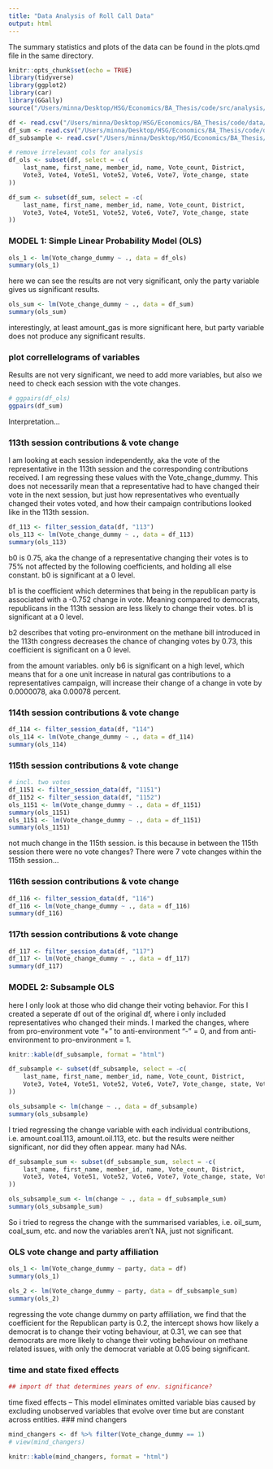 ```yaml
---
title: "Data Analysis of Roll Call Data"
output: html
---
```

The summary statistics and plots of the data can be found in the plots.qmd file in the same directory.
```r
knitr::opts_chunk$set(echo = TRUE)
library(tidyverse)
library(ggplot2)
library(car)
library(GGally)
source("/Users/minna/Desktop/HSG/Economics/BA_Thesis/code/src/analysis/prep_analysis.R")
```

```r
df <- read.csv("/Users/minna/Desktop/HSG/Economics/BA_Thesis/code/data/cleaned/analysis/df.csv")
df_sum <- read.csv("/Users/minna/Desktop/HSG/Economics/BA_Thesis/code/data/cleaned/analysis/df_sum.csv")
df_subsample <- read.csv("/Users/minna/Desktop/HSG/Economics/BA_Thesis/code/data/cleaned/analysis/df_subsample.csv")

# remove irrelevant cols for analysis
df_ols <- subset(df, select = -c(
    last_name, first_name, member_id, name, Vote_count, District,
    Vote3, Vote4, Vote51, Vote52, Vote6, Vote7, Vote_change, state
))

df_sum <- subset(df_sum, select = -c(
    last_name, first_name, member_id, name, Vote_count, District,
    Vote3, Vote4, Vote51, Vote52, Vote6, Vote7, Vote_change, state
))
```

### MODEL 1: Simple Linear Probability Model (OLS)
```r
ols_1 <- lm(Vote_change_dummy ~ ., data = df_ols)
summary(ols_1)
```

here we can see the results are not very significant, only the party variable gives us significant results.
```r
ols_sum <- lm(Vote_change_dummy ~ ., data = df_sum)
summary(ols_sum)
```

interestingly, at least amount_gas is more significant here, but party variable does not produce any significant results.

### plot correllelograms of variables 

Results are not very significant, we need to add more variables, but also we need to check each session with the vote changes. 

```r
# ggpairs(df_ols)
ggpairs(df_sum)

```

 Interpretation...

### 113th session contributions & vote change
I am looking at each session independently, aka the vote of the representative in the 113th session and the corresponding contributions received. I am regressing these values with the Vote_change_dummy. This does not necessarily mean that a representative had to have changed their vote in the next session, but just how representatives who eventually changed their votes voted, and how their campaign contributions looked like in the 113th session.

```r
df_113 <- filter_session_data(df, "113")
ols_113 <- lm(Vote_change_dummy ~ ., data = df_113)
summary(ols_113)
```

b0 is 0.75, aka the change of a representative changing their votes is to 75% not affected by the following coefficients, and holding all else constant. b0 is significant at a 0 level.

b1 is the coefficient which determines that being in the republican party is associated with a -0.752 change in vote. Meaning compared to democrats, republicans in the 113th session are less likely to change their votes. b1 is significant at a 0 level.

b2 describes that voting pro-environment on the methane bill introduced in the 113th congress decreases the chance of changing votes by 0.73, this coefficient is significant on a 0 level. 

from the amount variables. only b6 is significant on a high level, which means that for a one unit increase in natural gas contributions to a representatives campaign, will increase their change of a change in vote by 0.0000078, aka 0.00078 percent.

### 114th session contributions & vote change

```r
df_114 <- filter_session_data(df, "114")
ols_114 <- lm(Vote_change_dummy ~ ., data = df_114)
summary(ols_114)
```

### 115th session contributions & vote change
```r
# incl. two votes
df_1151 <- filter_session_data(df, "1151")
df_1152 <- filter_session_data(df, "1152")
ols_1151 <- lm(Vote_change_dummy ~ ., data = df_1151)
summary(ols_1151)
ols_1151 <- lm(Vote_change_dummy ~ ., data = df_1151)
summary(ols_1151)
```

not much change in the 115th session. is this because in between the 115th session there were no vote changes? There were 7 vote changes within the 115th session...

### 116th session contributions & vote change

```r
df_116 <- filter_session_data(df, "116")
df_116 <- lm(Vote_change_dummy ~ ., data = df_116)
summary(df_116)
```

### 117th session contributions & vote change

```r
df_117 <- filter_session_data(df, "117")
df_117 <- lm(Vote_change_dummy ~ ., data = df_117)
summary(df_117)
```

### MODEL 2: Subsample OLS 
here I only look at those who did change their voting behavior. For this I created a seperate df out of the original df, where i only included representatives who changed their minds. I marked the changes, where from pro-environment vote "+" to anti-environment "-" = 0, and from anti-environment to pro-environment = 1. 

```r
knitr::kable(df_subsample, format = "html")

df_subsample <- subset(df_subsample, select = -c(
    last_name, first_name, member_id, name, Vote_count, District,
    Vote3, Vote4, Vote51, Vote52, Vote6, Vote7, Vote_change, state, Vote_change_dummy
))

ols_subsample <- lm(change ~ ., data = df_subsample)
summary(ols_subsample)
```

I tried regressing the change variable with each individual contributions, i.e. amount.coal.113, amount.oil.113, etc. but the results were neither significant, nor did they often appear. many had NAs.

```r
df_subsample_sum <- subset(df_subsample_sum, select = -c(
    last_name, first_name, member_id, name, Vote_count, District,
    Vote3, Vote4, Vote51, Vote52, Vote6, Vote7, Vote_change, state, Vote_change_dummy
))

ols_subsample_sum <- lm(change ~ ., data = df_subsample_sum)
summary(ols_subsample_sum)
```

So i tried to regress the change with the summarised variables, i.e. oil_sum, coal_sum, etc. and now the variables aren't NA, just not significant.


### OLS vote change and party affiliation
```r
ols_1 <- lm(Vote_change_dummy ~ party, data = df)
summary(ols_1)

ols_2 <- lm(Vote_change_dummy ~ party, data = df_subsample_sum)
summary(ols_2)
```

regressing the vote change dummy on party affiliation, we find that the coefficient for the Republican party is 0.2, the intercept shows how likely a democrat is to change their voting behaviour, at 0.31, we can see that democrats are more likely to change their voting behaviour on methane related issues, with only the democrat variable at 0.05 being significant.

### time and state fixed effects 
```r
## import df that determines years of env. significance?

```

time fixed effects --  This model eliminates omitted variable bias caused by excluding unobserved variables that evolve over time but are constant across entities.
### mind changers 
```r
mind_changers <- df %>% filter(Vote_change_dummy == 1)
# view(mind_changers)

knitr::kable(mind_changers, format = "html")
```